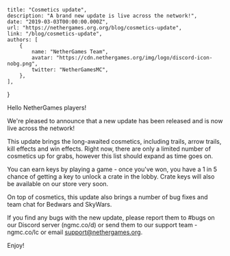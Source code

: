 
	title: "Cosmetics update",
	description: "A brand new update is live across the network!",
	date: "2019-03-03T00:00:00.000Z",
	url: "https://nethergames.org.org/blog/cosmetics-update",
	link: "/blog/cosmetics-update",
	authors: [
		{
			name: "NetherGames Team",
			avatar: "https://cdn.nethergames.org/img/logo/discord-icon-nobg.png",
			twitter: "NetherGamesMC",
		},
	],
}


Hello NetherGames players!

We're pleased to announce that a new update has been released and is now live across the network!

This update brings the long-awaited cosmetics, including trails, arrow trails, kill effects and win effects. Right now, there are only a limited number of cosmetics up for grabs, however this list should expand as time goes on.

You can earn keys by playing a game - once you've won, you have a 1 in 5 chance of getting a key to unlock a crate in the lobby. Crate keys will also be available on our store very soon.

On top of cosmetics, this update also brings a number of bug fixes and team chat for Bedwars and SkyWars.

If you find any bugs with the new update, please report them to #bugs on our Discord server (ngmc.co/d) or send them to our support team - ngmc.co/lc or email support@nethergames.org.

Enjoy!

<style jsx>{`
	table {
		margin: 0 auto 30px;
	}
	table td,
	table th {
		padding: 10px 20px;
	}
	table th {
		font-weight: normal;
		font-size: 12px;
		color: #9b9b9b;
		padding-bottom: 0px;
	}
	table td:first-child {
		width: 55%;
	}
	table td {
		font-size: 14px;
		vertical-align: middle;
	}
	table td:last-child {
		color: #067df7;
	}
	table td:not(:first-child) {
		text-align: center;
	}
	table td em {
		font-weight: normal;
		font-size: 10px;
		text-transform: uppercase;
		font-style: normal;
		display: block;
	}
	// CSS only media query for mobile
	@media screen and (max-width: 640px) {
		table td,
		table th {
			padding: 10px 10px;
		}
	}
`}</style>
